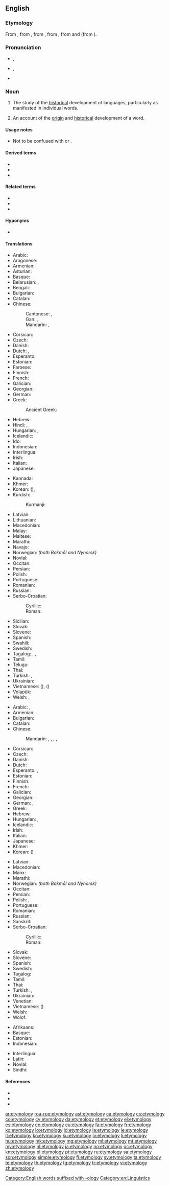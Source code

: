 {{selfref|For etymology on Wiktionary, see [[Wiktionary:Etymology]].}}
==English==

===Etymology===
From {{etyl|enm|en}} {{m|enm|ethimologie}}, from {{etyl|fro|en}} {{m|fro|ethimologie}}, from {{etyl|la|en}} {{m|la|etymologia}}, from {{etyl|grc|en}} {{m|grc|ἐτυμολογία}}, from {{m|grc|ἔτυμον||true sense}} and {{m|grc|-λογία||study of}} (from {{m|grc|λόγος||word; explanation}}).

===Pronunciation===
* {{a|RP}} {{enPR|ĕt"ə-mŏl'ə-jē}}, {{IPA|/ˌɛt.ɪˈmɒl.ə.dʒi/|lang=en}}
* {{a|GenAm}} {{enPR|ĕt"ə-mŏl'ə-jē}}, {{IPA|/ˌɛtəˈmɑlədʒi/|lang=en}}
* {{hyphenation|e|ty|mo|lo|gy|lang=en}}

===Noun===
{{wikipedia}}
{{seeCites|pos=right}}
{{en-noun|etymologies}}

# {{lb|en|uncountable}} The study of the [[historical]] development of languages, particularly as manifested in individual words.
# {{lb|en|countable}} An account of the [[origin]] and [[historical]] development of a word.

====Usage notes====
* Not to be confused with {{m|en|entomology||the study of insects}} or {{m|en|etiology||the study of causes or origins}}.

====Derived terms====
* {{l|en|etymological}}
* {{l|en|folk etymology}}
* {{l|en|popular etymology}}

====Related terms====
* {{l|en|etymon}}
* {{l|en|etymologist}}
* {{l|en|etymologize}}

====Hyponyms====
* {{l|en|onomastics}}

====Translations====
{{trans-top|study of the historical development of languages, particularly of individual words}}
* Arabic: {{t|ar|تَأْثِيل|m}}
* Aragonese: {{t|an|etimolochía|f}}
* Armenian: {{t+|hy|ստուգաբանություն}}
* Asturian: {{t+|ast|etimoloxía|f}}
* Basque: {{t|eu|etimologia}}
* Belarusian: {{t|be|этымало́гія|f}}, {{t|be|этымалёгія|f|sc=Cyrl}} {{qualifier|taraškievica}}
* Bengali: {{t|bn|শব্দতত্ত্ব|sc=Beng}}
* Bulgarian: {{t+|bg|етимоло́гия|f|sc=Cyrl}}
* Catalan: {{t+|ca|etimologia|f}}
* Chinese:
*: Cantonese: {{t|yue|語源學|sc=Hani}}, {{t|yue|语源学|tr=jyu5 jyun4 hok6|sc=Hani}}
*: Gan: {{t|gan|語源學|sc=Hans}}, {{t|gan|语源学|tr=ngi3 ngion4 hok6|sc=Hans}}
*: Mandarin: {{t+|cmn|語源學|sc=Hani}}, {{t+|cmn|语源学|tr=yǔyuánxué|sc=Hani}}
* Corsican: {{t+|co|etimulugia|f}}
* Czech: {{t+|cs|etymologie|f}}
* Danish: {{t+|da|etymologi|c}}
* Dutch: {{t+|nl|etymologie|f}}, {{t+|nl|woordherkomst|f}}
* Esperanto: {{t|eo|etimologio}}
* Estonian: {{t|et|etümoloogia}}
* Faroese: {{t|fo|orðaupprunafrøði|f}}
* Finnish: {{t+|fi|etymologia}}
* French: {{t+|fr|étymologie|f}}
* Galician: {{t+|gl|etimoloxía|f}}
* Georgian: {{t+|ka|ეტიმოლოგია}}
* German: {{t+|de|Etymologie|f}}
* Greek: {{t+|el|ετυμολογία|f}}
*: Ancient Greek: {{t|grc|ἐτυμολογία|f}}
* Hebrew: {{t+|he|אטימולוגיה|f|tr=etimológya}}
* Hindi: {{t|hi|व्युत्पत्ति|tr=vyutpatti}}, {{t|hi|व्युत्पत्तिशास्त्र|tr=vyutpattiśāstr}}
* Hungarian: {{t+|hu|etimológia}}, {{t+|hu|szófejtés}}
* Icelandic: {{t+|is|orðsifjafræði|f}}
* Ido: {{t+|io|etimologio}}
* Indonesian: {{t+|id|etimologi}}
* Interlingua: {{t+|ia|etymologia}}
* Irish: {{t|ga|sanasaíocht|f}}
* Italian: {{t+|it|etimologia|f}}
* Japanese: {{t|ja|語源学|tr=[[ごげんがく]], gogengaku}}
{{trans-mid}}
* Kannada: {{t+|kn|ಪದದ ಹಿನ್ನೆಲೆ|sc=Knda}}
* Khmer: {{t|km|និរុត្តិសាស្ត្រ|sc=Khmr|tr=nirutte saah}}
* Korean: {{t+|ko|어원학|sc=Hang}} ({{t|ko|語源學|sc=Hani}}), {{t+|ko|어원|sc=Kore}}
* Kurdish:
*: Kurmanji: {{t+|kmr|bêjenasî|f}}
* Latvian: {{t+|lv|etimoloģija|f}}
* Lithuanian: {{t+|lt|etimologija}}
* Macedonian: {{t|mk|етимоло́гија|f}}
* Malay: {{t+|ms|etimologi}}
* Maltese: {{t+|mt|etimoloġija|f}}
* Marathi: {{t|mr|व्युत्पत्तीशास्त्र|n|tr=vyutpatti shastra|sc=Deva}}
* Navajo: {{t|nv|bizhiʼígíí}}
* Norwegian: {{t+|no|etymologi|m}} ''(both Bokmål and Nynorsk)''
* Novial: {{t|nov|etimologia}}
* Occitan: {{t+|oc|etimologia|f}}
* Persian: {{t+|fa|ریشه‌شناسی|tr=rīsheshenāsi}}
* Polish: {{t+|pl|etymologia|f}}
* Portuguese: {{t+|pt|etimologia|f}}
* Romanian: {{t+|ro|etimologie|f}}
* Russian: {{t+|ru|этимоло́гия|f}}
* Serbo-Croatian:
*: Cyrillic: {{t|sh|етимологија|f|sc=Cyrl}}
*: Roman: {{t+|sh|etimologija|f}}
* Sicilian: {{t+|scn|etimoluggìa|f}}
* Slovak: {{t+|sk|etymológia|f}}
* Slovene: {{t+|sl|etimologija|f}}
* Spanish: {{t+|es|etimología|f}}
* Swahili: {{t|sw|etimolojia}}
* Swedish: {{t+|sv|etymologi|c}}
* Tagalog: {{t|tl|palamuhatan}}, {{t|tl|panuysuyan}}, {{t+|tl|etimolohiya}}
* Tamil: {{t+|ta|சொற்பிறப்பியல்|sc=Taml}}
* Telugu: {{t+|te|వ్యుత్పత్తి}}
* Thai: {{t|th|ศัพทมูลวิทยา}}
* Turkish: {{t+|tr|köken bilimi}}, {{t+|tr|etimoloji}}
* Ukrainian: {{t+|uk|етимоло́гія|f}}
* Vietnamese: {{t+|vi|từ nguyên học}} ({{t|vi|詞源學|sc=Hani}}), {{t+|vi|từ nguyên}} ({{t|vi|詞源|sc=Hani}})
* Volapük: {{t+|vo|tümolog}}
* Welsh: {{t+|cy|geirdarddiad|m}}, {{t|cy|geirdarddeg|f}}
{{trans-bottom}}

{{trans-top|account of the origin and historical development of a word}}
* Arabic: {{t|ar|إِشْتِقَاق|m}}, {{t|ar|تَأْثِيل|m}}
* Armenian: {{t+|hy|ստուգաբանություն}}
* Bulgarian: {{t+|bg|етимоло́гия|f|sc=Cyrl}}
* Catalan: {{t+|ca|etimologia|f}}
* Chinese:
*: Mandarin: {{t+|cmn|詞源|sc=Hani}}, {{t+|cmn|词源|tr=cíyuán|sc=Hani}}, {{t+|cmn|語源|sc=Hani}}, {{t+|cmn|语源|tr=yǔyuán|sc=Hani}}, {{t+|cmn|字源|tr=zìyuán|sc=Hani}}
* Corsican: {{t+|co|etimulugia|f}}
* Czech: {{t+|cs|etymologie|f}}
* Danish: {{t+|da|etymologi|c}}
* Dutch: {{t+|nl|etymologie|f}}
* Esperanto: {{t|eo|etimo}}, {{t|eo|vortodeveno}}
* Estonian: {{t|et|etümoloogia}}
* Finnish: {{t+|fi|etymologia}}
* French: {{t+|fr|étymologie|f}}
* Galician: {{t+|gl|etimoloxía|f}}
* Georgian: {{t+|ka|ეტიმოლოგია}}
* German: {{t+|de|Etymologie|f}}, {{t|de|Wortherkunft|f}}
* Greek: {{t+|el|ετυμολογία|f}}
* Hebrew: {{t+|he|גיזרון|m|tr=gizarón|alt=גיזרון \ גִּזָּרוֹן}}
* Hungarian: {{t+|hu|etimológia}}, {{t+|hu|szófejtés}}
* Icelandic: {{t|is|orðsifjar|f-p}}
* Irish: {{t|ga|sanasaíocht|f}}
* Italian: {{t+|it|etimologia|f}}
* Japanese: {{t+|ja|語源|tr=ごげん, gogen}}
* Khmer: {{t|km|ដើមកំណើតពាក្យ|sc=Khmr|tr=daəm kɑmnaət piek}}
* Korean: {{t+|ko|어원|sc=Hang}} ({{t+|ko|語源|sc=Hani}})
{{trans-mid}}
* Latvian: {{t+|lv|etimoloģija|f}}
* Macedonian: {{t|mk|етимологија|f}}
* Manx: {{t|gv|bun-ocklaght|f}}
* Marathi: {{t|mr|व्युत्पत्ती|f|tr=vyutpatti|sc=Deva}}
* Norwegian: {{t+|no|etymologi|m}} ''(both Bokmål and Nynorsk)''
* Occitan: {{t+|oc|etimologia|f}}
* Persian: {{t+|fa|ریشه‌شناسی|tr=rišešenâsi}}
* Polish: {{t+|pl|etymologia|f}}, {{t+|pl|źródłosłów|m-in}}
* Portuguese: {{t+|pt|etimologia|f}}
* Romanian: {{t+|ro|etimologie|f}}
* Russian: {{t+|ru|этимоло́гия|f}}
* Sanskrit: {{t|sa|व्युत्तपत्तिः|f|tr=vyutpattiḥi|alt=व्युत्तपत्तिः|sc=Deva}}
* Serbo-Croatian:
*: Cyrillic: {{t|sh|етимологија|f|sc=Cyrl}}
*: Roman: {{t+|sh|etimologija|f}}
* Slovak: {{t+|sk|etymológia|f}}
* Slovene: {{t+|sl|etimologija|f}}
* Spanish: {{t+|es|etimología|f}}
* Swedish: {{t+|sv|etymologi|c}}
* Tagalog: {{t+|tl|etimolohiya}}
* Tamil: {{t+|ta|சொற்பிறப்பியல்|sc=Taml}}
* Thai: {{t|th|ศัพทมูล}}
* Turkish: {{t+|tr|köken bilimi}}, {{t+|tr|etimoloji}}
* Ukrainian: {{t+|uk|етимоло́гія|f}}
* Venetian: {{t+|vec|etimoƚoxìa|f}}
* Vietnamese: {{t+|vi|từ nguyên}} ({{t|vi|詞源|sc=Hani}})
* Welsh: {{t+|cy|tarddiad|m}}
* Wolof: {{t+|wo|gongikubaat}}
{{trans-bottom}}

{{checktrans-top}}
* Afrikaans: {{t+check|af|etimologie}}
* Basque: {{t-check|eu|etimologia}}
* Estonian: {{t-check|et|etümoloogia}}
* Indonesian: {{t+check|id|etimologi}}
{{trans-mid}}
* Interlingua: {{t-check|ia|etymologia}}
* Latin: {{t-check|la|etymologia|f}}
* Novial: {{t-check|nov|etimologia}}
* Sindhi: {{t-check|sd|بڻڀياس|alt=بُڻڀياسُ|m|tr=bunn bhiyaasu|sc=sd-Arab}}
{{trans-bottom}}

====References====
* {{R:American Heritage 2000|etymology}}
* {{R:Dictionary.com|etymology}}
* {{R:WordNet 2003|etymology}}

[[Category:English words suffixed with -ology]]
[[Category:en:Linguistics]]

[[ar:etymology]]
[[roa-rup:etymology]]
[[ast:etymology]]
[[ca:etymology]]
[[cs:etymology]]
[[co:etymology]]
[[cy:etymology]]
[[da:etymology]]
[[et:etymology]]
[[el:etymology]]
[[es:etymology]]
[[eo:etymology]]
[[eu:etymology]]
[[fa:etymology]]
[[fr:etymology]]
[[ko:etymology]]
[[io:etymology]]
[[id:etymology]]
[[ia:etymology]]
[[ie:etymology]]
[[it:etymology]]
[[kn:etymology]]
[[ku:etymology]]
[[lv:etymology]]
[[li:etymology]]
[[hu:etymology]]
[[mk:etymology]]
[[mg:etymology]]
[[ml:etymology]]
[[mt:etymology]]
[[my:etymology]]
[[nl:etymology]]
[[ja:etymology]]
[[no:etymology]]
[[oc:etymology]]
[[km:etymology]]
[[pl:etymology]]
[[pt:etymology]]
[[ru:etymology]]
[[sa:etymology]]
[[scn:etymology]]
[[simple:etymology]]
[[fi:etymology]]
[[sv:etymology]]
[[ta:etymology]]
[[te:etymology]]
[[th:etymology]]
[[tg:etymology]]
[[tr:etymology]]
[[vi:etymology]]
[[zh:etymology]]
